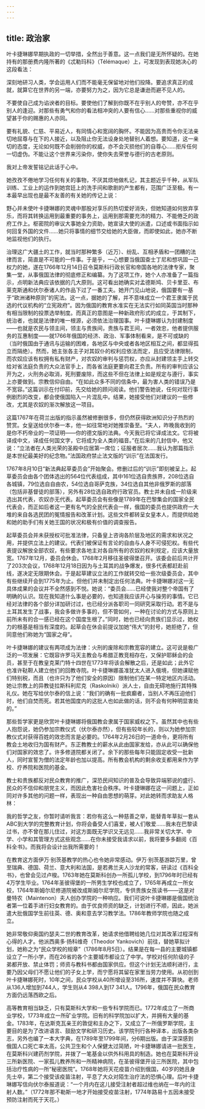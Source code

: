 ```yaml
---
---
---
```

title: 政治家
---




叶卡捷琳娜早期执政的一切举措，全然出于善意。这一点我们是无所怀疑的。在她持有的那册费内隆所著的《忒勒玛科》（Télémaque）上，可发现到表现她决心的这段看法：

深刻地研习人类，学会运用人们而不能毫无保留地对他们投降。要追求真正的成就，就算它在世界的另一端，亦要努力为之，因为它总是谦逊而避不见人的。

不要使自己成为谄谀者的目标。要使他们了解到你既不在乎别人的夸赞，亦不在乎别人的逢迎。对那些有勇气和你的看法相冲突的人要有信心……对那些重视你的威望甚于你的赐惠的人亦同。

要有礼貌、仁慈、平易近人，有同情心和宽阔的胸怀。不能因为高贵而令你无法亲切地屈尊与在下的人接近，以及阻止你无法设身处地替别人着想。要知道，这一亲切的态度，无论如何既不会削弱你的权威，亦不会灭损他们的自尊心……拒斥任何一切虚伪。不能让这个世界来污染你，使你失去荣誉与德行的古老原则。

我对上帝发誓铭记此话于心中。



她孜孜不倦地学习任何有关的事物，不厌其烦地做札记，其主题近乎千种，从军队训练、工业上的运作到她宫廷上的洗手间和歌剧的产生都有，范围广泛至极。有一本最早出现也是最不友善的有关她的传记上说：

野心并未使叶卡捷琳娜的灵魂中那股对享乐的热切爱好消失，但她知道如何放弃享乐，而将其转换运用到最重要的事务上，运用到那需要充沛的精力、不能倦乏的政府工作上。枢密院的审议大事她全力资助，她宣读大使的派遣，口述或书面指示如何回复外国的文件……她只将事情的细节交给她的大臣做，而即使如此，她亦不断地监视他们的执行。



治理这广大疆土的工作，就当时那种繁多（近万）、纷乱、互相矛盾和一团糟的法律而言，简直是不可能的一件事。于是乎，一心想要当俄国查士丁尼和想巩固一己权力的她，遂在1766年12月14日召令莫斯科行政长官和帝国各地的法律专家，聚集一堂，从事俄国法律的彻底修正和编纂。为了这项工作，她个人亦准备了一篇指示，点明新法典应该依据的几大原则。这可看出她确实对孟德斯鸠、贝卡里亚、布莱克斯通和伏尔泰诸人的作品下过了一番工夫。她开门见山地说，俄国要有一基于“欧洲诸种原则”的宪法。这一点，据她的了解，并不意味成立一个君王隶属于民选的代议机构的“立宪政府”。因为俄国的教育水准实在无法实行如同英国当时那种有相当限制的投票选举制度。而真正的意图是一种新政府形式的成立，于其制下，统治者，也就是法律的唯一根源，必须依法治理国事。叶卡捷琳娜认为封建制度——也就是农民与领主间，领主与贵族间，贵族与君王间，一者效忠，他者提供服务的互惠制度——就1766年俄国的经济、政治、军事体制看来，是不可或缺的（当时俄国由于通讯与运输的困难，各地区与中央或者各地区相互之间，都显得孤立而隔绝）。然而，她主张各主子对其奴仆的权利应依法而定，且应受法律限制，而农奴应该有权拥有私有财产，对农奴的审判与惩罚权，亦应从封建领主手上转交给对省法庭负责的大众法官手上，而各省法庭更要向君王负责。所有的审判应该公开为之，火刑务必取消，死刑要废除，而这些不但在法律上如是规定与遵行，事实上亦要做到。宗教信仰自由。“在如此众多不同的信条中，最为害人类的错误乃是不宽容。”这篇训示在付印前，先交给她的顾问阅读。他们警告她说，任何对现行事例剧烈的改变，都会使俄国陷入一片混乱中。结果，她接受他们对建议的一些修改，尤其是农奴的渐次解放这一项目。

这篇1767年在荷兰出版的指示虽然被修删很多，但仍然获得欧洲知识分子热烈的赞赏。女皇送给伏尔泰一本，他一如往常地对她推崇备至。“夫人，昨晚我收到的是你不朽帝业的一项证明——你的德文版的法典。今天我已将它译成法文。它将被译成中文，译成任何国文字，它将成为全人类的福音。”在后来的几封信中，他又说：“立法者在人类光荣的圣殿中应居第一席位；征服者居次……我认为那篇指示是本世纪最美好的纪念物。”法国政府禁止法文版的“训示”在法国发行。

1767年8月10日“新法典起草委员会”开始聚会。修删过后的“训示”即刻被呈上。起草委员会由各个团体选出的564位代表组成，其中161位选自贵族界，208位选自各城镇，79位选自自由农，54位选自哥萨克族，34位选自其他非俄罗斯的部落（包括非基督徒的部落），另外有28位选自政府行政官员。教士并未自成一阶级来选出其代表，农奴亦无代表。起草委员会有些像是1789年在巴黎集会的国家全民代表会，而正如后者这一更有名气的全民代表会一样，俄国的委员也提供政府一大堆的来自各选民团的冤情报告和改革计划。这些文件都转呈女皇本人，而提供给她和她的助手们有关她王国的状况和极有价值的调查报告。

起草委员会并未获授权可批准法律，只备皇上咨询各阶层及地区的需求和状况之用，并提供立法上的建议。代表们被保证有言论的自由与人身不可侵犯权。有些代表提议解放全部农奴，有些要求各地主对各自所有的农奴的权利规定，应该大量放宽。1767年12月，委员会休会。1768年2月移往圣彼得堡召开。该委会前后共计开了203次会议，1768年12月18日因为与土耳其的战争爆发，很多代表都赶赴前线，遂决定无限期休会。于是起草建议立法的工作就转交给一些次级委员会，其中有些继续开会到1775年为止。但他们并未制定出任何法典。叶卡捷琳娜对这一无具体成果的会议并不全然感到不悦。她说：“委员会……已经使我对整个帝国有了明确的认识。现在我知道什么事是必要的，也知道我应该开心与操劳的事情。它已经对法律的各个部分详加研讨过，也已经分派各职司一同研究采取行动。若不是与土耳其发生了战事，我会多做许多事的，但不管如何，一种在讨论的方式与原则上前所未有的合一感已经在这个国度生根了。”同时，她也已经向贵族们显示过，她权力的根基是相当有深度的。起草会在休会前提议加她“伟大”的封号，她拒绝了，但同意他们称她为“国家之母”。

叶卡捷琳娜的建议有两项成为法律：火刑的废除和宗教宽容的建立。这可说是极广泛的一项发展：它既容许罗马天主教会与希腊正教竞相存在，又保护耶稣会的会员，甚至于在教皇克莱门特十四世在1773年将该会解散之后，还是如此；此外它也准许鞑靼人建立他们的回教寺院。叶卡捷琳娜虽准犹太人进入俄境，但她课赋他们特别税，而且（也许只为了他们安全的原因）限制他们在某一特定地区内活动。她让宗教上的异教徒拉斯科利尼克（Raskolniki）派人士，自由无碍地施行其特殊礼仪。她在写给伏尔泰的信上说：“我们的确有一批疯癫者，当别人不再压迫他们时，他们自焚而死。若其他国度内的这批人也如此做的话，则不会有何种明显害处的。”

那些哲学家更是欣赏叶卡捷琳娜将俄国教会隶属于国家威权之下。虽然其中也有些人抱怨说，她仍参加宗教仪式（伏尔泰亦然），但有些较年长的，则以为她参加宗教仪式对获得百姓的效忠而言是必要的。1764年2月26日的一道命令，更将所有教会土地收归为国有财产。东正教教士的薪水从此由国家发给，亦从此可以确保他们对国家的效忠了。许多修道院都关闭了。余下的那些每年只能固定收受一批新人，同时宣誓为僧的法定年龄也加以提高。所有教会机构的剩余收支都用来作为学校、疗养院和医院的基金。

教士和贵族都反对民众教育的推广，深恐民间知识的普及会导致异端邪说的盛行、民众的不信仰和朋党主义，而因此危害社会秩序。叶卡捷琳娜在这一问题上，正如同对许多其他的问题一样，表现出一种自由思想的萌芽。对此她转而求助友人格林：

我的哲学之友，你暂时请听我言：若你有这么一种慈善之举，能替青年草拟一套从ABC到大学的完整教育计划，你将会备受人们喜爱，被人们敬爱……我未在巴黎读过书，亦不曾在那儿住过，对这方面既无学识又无远见……我非常关切大学、中学、小学和其管理方式这些观念……在你未接受我请求以前，我将要多多翻阅《百科全书》。而我将会设计出我所需要的！



在教育这方面伊万·别茨基教学的热心也令她非常感动。伊万·别茨基游踪万里，曾至瑞典、德国、荷兰、意大利和法国，是若弗兰夫人沙龙的常客，研读过《百科全书》，也曾会见过卢梭。1763年她在莫斯科创办一所孤儿学校，到1796年时已经有4万学生毕业。1764年圣彼得堡的一所男生学校也成立了，1765年再成立一所女校，1764年斯姆尔尼修道院被改成斯姆尔尼学院，专供贵族女孩读书——这是对曼特农（Maintenon）夫人创办学院的一种响应。我们可说叶卡捷琳娜是俄国统治者第一位着手进行妇女教育的。由于优良师资的缺乏，计划进行不顺，因此，她派遣大批俄国学生前往英、德、奥和意去学习教学法。1786年教师学院也随之成立。

她非常敬仰奥国约瑟夫二世的教育改革，她请求他借聘给她几位对其改革过程深有心得的人才。他派西奥多·扬科维奇（Theodor Yankovich）前往，替她草拟计划，她称之为“民众学校的规章”（1786年8月5日）。结果是在每一县的主要城镇都设立了一所小学，而在26省的各个主要城市都设立了中学。学校对任何阶级的子弟都开放、禁止体罚；师资与教科书都由国家供应。但这个计划无法顺利进行，主要乃因父母们不愿让他们的子女上学，而宁愿将其留在家里当劳力使用。从初创到叶卡捷琳娜死时，10年之间，民众学校从40所增设至316所，速度并不算快。老师从136人增加到744人，学生则从4 398人到17 341人。1796年，俄国在民众教育方面仍远落西欧之后。

高等教育相当缺乏，只有莫斯科大学和一些专科学院而已。1772年成立了一所商业学校，1773年成立一所矿业学院。旧有的科学院加以扩大，并拥有大量的基金。1783年，在达斯克瓦亲王的敦促和主办之下，又成立了一所俄罗斯学院，主要目的是为了改进语言、鼓励文学和研习历史。该学院刊行各种译本，出版各类杂志，另外也编了一本大字典，在1789年至1799年间，分6期出版。由于深深感到俄国人口死亡率太高，公共卫生和个人保健太过简陋，叶卡捷琳娜请进一批医生，在莫斯科兴建药剂学院，并拨了一笔基金以供外科用具的制造。她也在莫斯科开设三所新医院、一家孤儿教养所和一所精神病院，在圣彼得堡开设三所医院，其中包括治疗性病的一所“秘密医院”。1768年她将天花疫苗介绍到俄国，40岁的她且身先士卒，第二个接受该疫苗注射，平息了大众对陌生治疗法的恐惧心理。后叶卡捷琳娜写信向伏尔泰报道说：“一个月内在这儿接受注射者超过维也纳在一年内的注射人数。”（1772年那不勒斯一地才开始接受疫苗注射，1774年路易十五因未接受预防注射而死于天花。）